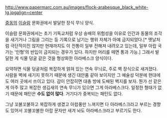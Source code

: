 http://www.papermarc.com.au/images/flock-arabesque_black_white-lg.jpgalign=center

{{{+1 Arabesque}}}

[[중동]]의 [[이슬람]] 문화권에서 발달한 장식 무늬 양식.

이슬람 문화권에서는 초기 기독교처럼 우상 숭배의 위험성을 이유로 인간과 동물의 조각을 새기거나 그림을 그리는 등 기록으로 남기는 행위 자체가 아예 금지되었다.[* 옛날처럼 극단적이진 않지만 현재까지도 이 전통이 일부 전해져 내려오고 있는데, 일부 아랍 국가는 '인형'의 반입이 금지되는 경우가 있다. 하지만 머리를 떼면 통과 가능.] 그래서 발달한 게 식물 덩굴 같은 것을 형상화한 아라베스크 양식이다.

요약하면 식물 덩굴처럼 복잡하게 얽혀 있는 연속 무늬로, 주로 벽 장식으로 새겨졌다. 사람을 벽에 새기지 못하기 때문에 생긴 대안품 같아 보이지만 그 예술성 덕분에 현대에도 여러 곳에서 쓰이고 있다. 감이 안잡히면 대충 방에 도배된 벽지를 보자. 뭔가 선 같은 게 아주 많고 복잡한 생김새의 연속 무늬가 있으면 그게 아라베스크다. 일정한 형태가 없기 때문에 패턴은 '''수도 없이 많다'''. 거기다가 중복되는 패턴도 없다.

그냥 꼬불꼬불하고 복잡하게 생겼고 아랍풍만 느껴지면 다 아라베스크라고 부르는 경향도 있어서 꼬불꼬불한 아랍 문자만 새겨 놔도 아라베스크라고 부르기도 한다.
